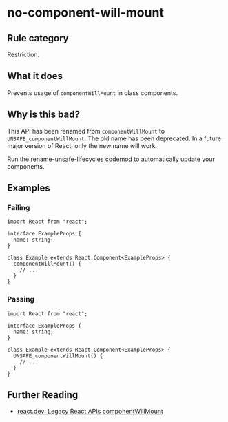 # no-component-will-mount

## Rule category

Restriction.

## What it does

Prevents usage of `componentWillMount` in class components.

## Why is this bad?

This API has been renamed from `componentWillMount` to `UNSAFE_componentWillMount`. The old name has been deprecated. In a future major version of React, only the new name will work.

Run the [rename-unsafe-lifecycles codemod](https://github.com/reactjs/react-codemod#rename-unsafe-lifecycles) to automatically update your components.

## Examples

### Failing

```tsx twoslash
import React from "react";

interface ExampleProps {
  name: string;
}

class Example extends React.Component<ExampleProps> {
  componentWillMount() {
    // ...
  }
}
```

### Passing

```tsx twoslash
import React from "react";

interface ExampleProps {
  name: string;
}

class Example extends React.Component<ExampleProps> {
  UNSAFE_componentWillMount() {
    // ...
  }
}
```

## Further Reading

- [react.dev: Legacy React APIs componentWillMount](https://react.dev/reference/react/Component#componentwillmount)
